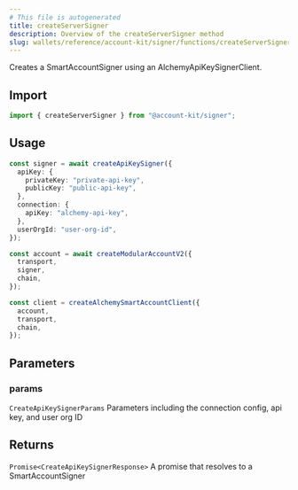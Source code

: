 ```yaml
---
# This file is autogenerated
title: createServerSigner
description: Overview of the createServerSigner method
slug: wallets/reference/account-kit/signer/functions/createServerSigner
---
```


Creates a SmartAccountSigner using an AlchemyApiKeySignerClient.

## Import

```ts
import { createServerSigner } from "@account-kit/signer";
```

## Usage

```ts
const signer = await createApiKeySigner({
  apiKey: {
    privateKey: "private-api-key",
    publicKey: "public-api-key",
  },
  connection: {
    apiKey: "alchemy-api-key",
  },
  userOrgId: "user-org-id",
});

const account = await createModularAccountV2({
  transport,
  signer,
  chain,
});

const client = createAlchemySmartAccountClient({
  account,
  transport,
  chain,
});
```

## Parameters

### params

`CreateApiKeySignerParams`
Parameters including the connection config, api key, and user org ID

## Returns

`Promise<CreateApiKeySignerResponse>`
A promise that resolves to a SmartAccountSigner
